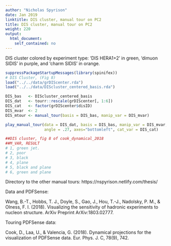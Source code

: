 ```yaml
---
author: "Nicholas Spyrison"
date: Jan 2019
linktitle: DIS cluster, manual tour on PC2
title: DIS cluster, manual tour on PC2
weight: 220
output: 
  html_document:
    self_contained: no
---
```


DIS cluster colored by experiment type: ‘DIS HERA1+2’
in green, ‘dimuon SIDIS’ in purple, and ‘charm SIDIS’ in orange.

```r
suppressPackageStartupMessages(library(spinifex))
# DIS Cluster, (Fig 8)
load("../../data/grDIScenter.rda")
load("../../data/DIScluster_centered_basis.rda")

DIS_bas   <- DIScluster_centered_basis
DIS_dat   <- tourr::rescale(grDIScenter[, 1:6])
DIS_cat   <- factor(grDIScenter$disID)
DIS_mvar  <- 2
DIS_mtour <- manual_tour(basis = DIS_bas, manip_var = DIS_mvar)

play_manual_tour(data = DIS_dat, basis = DIS_bas, manip_var = DIS_mvar, 
                 angle = .27, axes="bottomleft", cat_var = DIS_cat)

##DIS cluster, fig 8 of cook_dynamical_2018
##M_VAR, RESULT
# 1, green jet.
# 2, poor
# 3, black
# 4, plane
# 5, black and plane
# 6, green and plane
```

Directory to the other manual tours: https://nspyrison.netlify.com/thesis/


Data and PDFSense:

Wang, B.-T., Hobbs, T. J., Doyle, S., Gao, J., Hou, T.-J., Nadolsky, P. M., & Olness, F. I. (2018). Visualizing the sensitivity of hadronic experiments to nucleon structure. ArXiv Preprint ArXiv:1803.02777.

Touring PDFSense data:

Cook, D., Laa, U., & Valencia, G. (2018). Dynamical projections for the visualization of PDFSense data. Eur. Phys. J. C, 78(9), 742.
